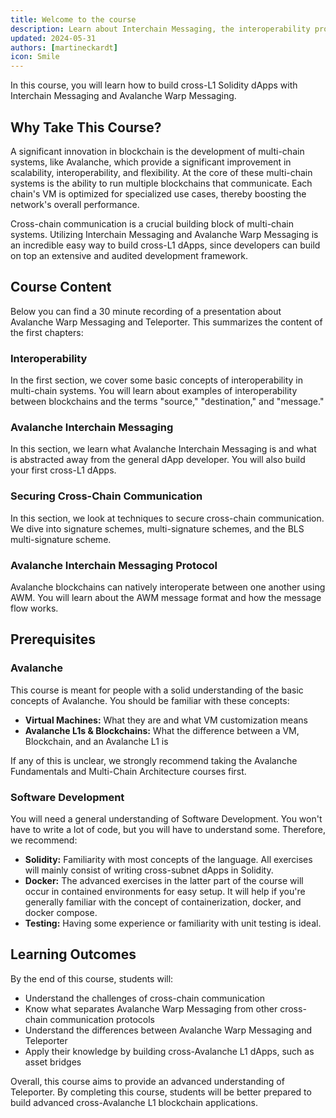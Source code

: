 ```yaml
---
title: Welcome to the course
description: Learn about Interchain Messaging, the interoperability protocol of Avalanche.
updated: 2024-05-31
authors: [martineckardt]
icon: Smile
---
```


In this course, you will learn how to build cross-L1 Solidity dApps with Interchain Messaging and Avalanche Warp Messaging.

## Why Take This Course?

A significant innovation in blockchain is the development of multi-chain systems, like Avalanche, which provide a significant improvement in scalability, interoperability, and flexibility. At the core of these multi-chain systems is the ability to run multiple blockchains that communicate. Each chain's VM is optimized for specialized use cases, thereby boosting the network's overall performance.

Cross-chain communication is a crucial building block of multi-chain systems. Utilizing Interchain Messaging and Avalanche Warp Messaging is an incredible easy way to build cross-L1 dApps, since developers can build on top an extensive and audited development framework. 

## Course Content

Below you can find a 30 minute recording of a presentation about Avalanche Warp Messaging and Teleporter. This summarizes the content of the first chapters:

<YouTube id="N6F7D4Hb87c"/>

### Interoperability 

In the first section, we cover some basic concepts of interoperability in multi-chain systems. You will learn about examples of interoperability between blockchains and the terms "source," "destination," and "message."

### Avalanche Interchain Messaging

In this section, we learn what Avalanche Interchain Messaging is and what is abstracted away from the general dApp developer. You will also build your first cross-L1 dApps.

### Securing Cross-Chain Communication

In this section, we look at techniques to secure cross-chain communication. We dive into signature schemes, multi-signature schemes, and the BLS multi-signature scheme.

### Avalanche Interchain Messaging Protocol

Avalanche blockchains can natively interoperate between one another using AWM. You will learn about the AWM message format and how the message flow works.

## Prerequisites

### Avalanche

This course is meant for people with a solid understanding of the basic concepts of Avalanche. You should be familiar with these concepts:

- **Virtual Machines:** What they are and what VM customization means
- **Avalanche L1s & Blockchains:** What the difference between a VM, Blockchain, and an Avalanche L1 is

If any of this is unclear, we strongly recommend taking the Avalanche Fundamentals and Multi-Chain Architecture courses first.

### Software Development

You will need a general understanding of Software Development. You won't have to write a lot of code, but you will have to understand some. Therefore, we recommend:

- **Solidity:** Familiarity with most concepts of the language. All exercises will mainly consist of writing cross-subnet dApps in Solidity.
- **Docker:** The advanced exercises in the latter part of the course will occur in contained environments for easy setup. It will help if you're generally familiar with the concept of containerization, docker, and docker compose.
- **Testing:** Having some experience or familiarity with unit testing is ideal.

## Learning Outcomes

By the end of this course, students will:

- Understand the challenges of cross-chain communication
- Know what separates Avalanche Warp Messaging from other cross-chain communication protocols
- Understand the differences between Avalanche Warp Messaging and Teleporter
- Apply their knowledge by building cross-Avalanche L1 dApps, such as asset bridges

Overall, this course aims to provide an advanced understanding of Teleporter. By completing this course, students will be better prepared to build advanced cross-Avalanche L1 blockchain applications.